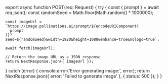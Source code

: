 
export async function POST(req: Request) {
  try {
    const { prompt } = await req.json();
    const randomSeed = Math.floor(Math.random() * 1000000);

    const imageUrl = `https://image.pollinations.ai/prompt/${encodeURIComponent(
      prompt
    )}?seed=${randomSeed}&width=1920&height=1080&enhance=true&nologo=true`;

    await fetch(imageUrl);

    // Return the image URL as a JSON response
    return NextResponse.json({ imageUrl });
  } catch (error) {
    console.error('Error generating image:', error);
    return NextResponse.json({ error: 'Failed to generate image' }, { status: 500 });
  }
}